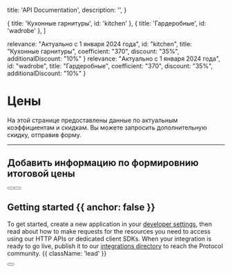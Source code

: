 
  title: 'API Documentation',
  description:
    '',
}

  { title: 'Кухонные гарнитуры', id: 'kitchen' },
  { title: 'Гардеробные', id: 'wadrobe' },
]

  relevance: "Актуально с 1 января 2024 года",
  id: "kitchen",
  title: "Кухонные гарнитуры",
  coefficient: "370",
  discount: "35%",
  additionalDiscount: "10%"
}
  relevance: "Актуально с 1 января 2024 года",
  id: "wadrobe",
  title: "Гардеробные",
  coefficient: "370",
  discount: "35%",
  additionalDiscount: "10%"
}

<HeroPattern />

# Цены

На этой странице предоставлены данные по актуальным коэффициентам и скидкам. Вы можете запросить дополнительную скидку, отправив форму.

---
Добавить информацию по формировнию итоговой цены
---




<div className="not-prose mb-16 mt-6 flex gap-3">
  <Button href="/quickstart" arrow="right" children="Quickstart" />
  <Button href="/sdks" variant="outline" children="Explore SDKs" />
</div>

## Getting started {{ anchor: false }}

To get started, create a new application in your [developer settings](#), then read about how to make requests for the resources you need to access using our HTTP APIs or dedicated client SDKs. When your integration is ready to go live, publish it to our [integrations directory](#) to reach the Protocol community. {{ className: 'lead' }}

<div className="not-prose">
  <Button
    href="/sdks"
    variant="text"
    arrow="right"
    children="Get your API key"
  />
</div>

<Guides />

<Resources data={dataKitchen}/>
<Resources data={dataWadrobe} />
